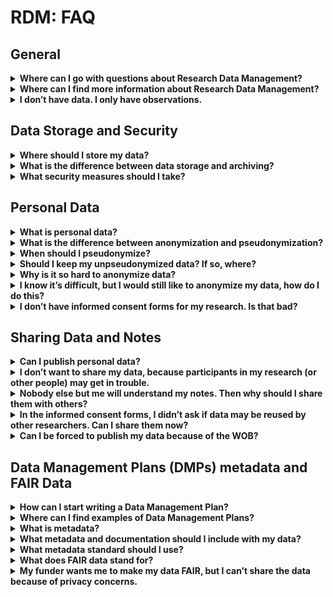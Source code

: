 # RDM: FAQ {#rdm-faq}

## General

<details>
<summary>**Where can I go with questions about Research Data Management?**</summary>
Either the Faculty Data Steward (Koen Leuveld, k.leuveld@vu.nl) or the Library’s RDM Support Desk: rdm@vu.nl. The Data Steward can help you best with questions that are specific to the work we do at the faculty, and with questions about specific grants; the RDM Support Desk is best equipped to deal with questions that could be asked by any VU researcher, for example about storage or archiving options. But both work together, so you can’t ask the wrong person.
</details>


<details>
<summary>**Where can I find more information about Research Data Management?**</summary>
We maintain a number of resources you can consult. At the VU level, there is the [Research Data Support Portal][rds-portal] which contains links to anything you might want to know about RDM, and the library maintains a series of [Libguides][libguide] explaining various topics related to the management of your data. At the faculty level, the data steward maintains [a page giving advice that is specific to researchers in Social Sciences][fss-rdm-info], including links to content you can use in proposals.
</details>


<details>
<summary>**I don’t have data. I only have observations.**</summary>	
As RDM experts, we would say that observations are also a type of data. But that doesn't really matter: in any case, you want to protect your observations, make backups of your observations and make sure that they are archived securely or shared with the world so that you can demonstrate you did your research well. That is to say, many important aspects of Research Data Management apply whether you call your observations data or not.
</details>

## Data Storage and Security

<details>
<summary>**Where should I store my data?**</summary>
Our advice is to use [Yoda][yoda] for storage and archiving, even for sensitive data, and only use VU-managed to devices to access the data. You can find other options in the [Storage Finder][storage-finder], but check with the [Data Steward][datasteward] if they work for the sensitivity level of your data.
</details>

<details>
<summary>**What is the difference between data storage and archiving?**</summary>
Data storage refers to where you save your data during the research. Your data storage option needs to be available to all collaborators, while still ensuring a sufficient level of security.

Data archiving is where you keep your data after you are done with it, but it may need to be accessed when there are doubts about research integrity. Your data archiving solution can be publicly accessible if there is no sensitive data, or restricted-access if there is. The solution needs to be permanent and secure, so that the data cannot be changed, and any links to it will remain functional indefinitely. 
</details>

<details>
<summary>**What security measures should I take?**</summary>
When using personal data (see below), per GDPR you should take "appropriate organizational and technical measures" to secure your data. The specific actions you should take are not set in stone; you should consider the potential consequences of a data breach, and whether or not the actions you would have to take to prevent them are reasonable.

All VU storage solutions offer a number of security measures. For example, access is only allowed using passwords and multi-factor authentication. If your data is sensitive, there is a number of additional security measures you can take that reduce the risk of data leak, either by reducing the chance a leak happens, or by reducing the impact of a leak:

- Make sure people only have access to the data they need to do their task in your project. For example, with Research Drive it is possible to give each collaborator only access to the folders they need.
- Don't sync data from your Research Drive to your personal computer if you don't have to. For example, once you are done with your raw data, having it on your personal computer only increases the chance that your data is leaked: keep the raw data online-only, and only sync the processed (pseudonymized) data you are working on.
- Make sure everyone in your project is trained in security procedures, such as strong passwords, not clicking attachments in emails from unknown senders etc.
- Pseudonymize your personal data by removing any directly identifying information, so that any data that is leaked is less likely to be linked to your respondents. If you need to keep the directly identifying data (for example, because it's part of your raw data which you want to keep to demonstrate the provenance of your data, or because you need to contact participants for follow-up), make sure this data will not be leaked at the same time as the pseudonymized data. You can do this either by storing it separately or by encrypting it. See "When should I pseudonymize?", below.
- Encrypt your data, so that if someone accesses the hard drive that holds your data, they can’t read the data. Software such as [Cryptomator][cryptomator] makes encryption very convenient. Encryption does have a large downside: loss of your password means loss of the data. You can use a password manager to minimize this risk, but it is wise to think twice before deciding to use encryption. 

For help on deciding what measures are appropriate for your data, and with the practical implementation of any of these, you can contact your [data steward][datasteward].
</details>


## Personal Data


<details>
<summary>**What is personal data?**</summary>
Personal data is any data that can be directly or indirectly linked to a living person. You can directly link data to a person if a direct identifier like their name, phone number, email address etc. is included in the data. You can indirectly link the data if you can combine the data with another piece of data or information to find the person who the data is about. This is possible for more data than you think, so if you collected data from people, it’s safe to assume your data is personal data, even if you remove things like names, phone numbers and addresses.
</details>

<details>
<summary>**What is the difference between anonymization and pseudonymization?**</summary>
Both these terms mean that you make it less likely that the data that you have can be linked to your respondents, increasing the security of your data. In case of pseudonymization, you remove the possibility of directly linking the data to your respondents, by removing things like names and addresses from the data. Anonymization removes entirely the possibility of linking your data to your respondents, both directly and indirectly. This means that the data is no longer personal data, and GDPR does not apply. However, anonymization is difficult and we don’t usually recommend it (see below).
</details>

<details>
<summary>**When should I pseudonymize?**</summary>
There is no "one-size-fits-all" answer to this: in general, we do recommend pseudonymizing your data, but in some cases the benefits of pseudonymization may not outweigh the costs. These costs and benefits depend on the nature of your data. A tabular data set is easily pseudonymized by dropping certain variables and generating random identifiers, so it should probably be pseudonymized. On the other hand, for an audio recording it may be practically impossible to edit out all the names. Likewise, the benefits differ; for a dataset containing speeches by famous politicians, leaving out the names will not make identification appreciably more difficult, and yield no security benefits as the data is publicly available anyway. Whether the costs of pseudonymization outweigh the benefits thus depends on the specific project. If you feel the costs don’t outweigh the benefits, feel free to contact your [Data Steward][datasteward] to see if they agree, and make sure to write down your reasoning in your Data Management Plan.
</details>

<details>
<summary>**Should I keep my unpseudonymized data? If so, where?**</summary>
If possible, directly identifying data is kept completely separate from research data. For example, your Qualtrics form should not contain fields for email addresses if that's not needed for the research itself. If you need email addresses to send rewards, use a separate form. In this way, you can destroy any personal data as soon as possible, without editing the raw data. However, this is not always possible, since some times the directly identifying data is integral part of the raw data (for example in video recording). In these cases you should not destroy the data, because you should keep an unedited version of your data for transparency purposes. This raw copy of the data should be stored safely, and in such a way that a data breach doesn't necessarily mean a breach of both pseudonymized and unpseudonymized data. Examples are:

- Store the raw data on a separate server (however, most research programs don't have two servers available).
- Store both raw and pseudonymized data on the same server (or device) but encrypt the raw data. You should make sure that you can't lose your encryption password, or else you lose your raw data.
- Keep both both pseudonymized data on the same server, but make sure the raw data is never synced to personal computers or other devices (for example by adding it to a Yoda Vault). This way, the raw data is protected from the most common data breaches (e.g. losing a laptop in the train).
</details>

<details>
<summary>**Why is it so hard to anonymize data?**</summary>
Anonymization is potentially very attractive because it removes the need to comply with GDPR. However, it is difficult to combine with the goals of researchers in practice. This is because it will almost always involve making data less detailed, which will harm your ability to draw conclusions from the data. 

To see why, first consider a quantitative data set about work satisfaction, containing gender and age of all respondents. If I know my colleague is a respondent in this survey, I may be able to infer things about my colleague from the public data set. If only one person in the data set matches his age and gender, I have successfully (indirectly) identified him in the data set. If there are multiple people matching his age and gender are present, but none has indicated liking their colleagues, I have still inferred something about him, and may become very disappointed! To prevent me from identifying of my colleague, you as the researcher should thus ensure that there are no unique combinations of age and gender (for example by using broader age bins) and that within each combination of age and gender there is sufficient variation in answers that nothing can be inferred about individuals (so there is always a mix of people who like their colleagues and those who don’t). It is easy to see how the binning of variables may lead to less precision in the analysis, and how difficult it is to ensure that proper variation exists in all (combinations of) variables. There are ways to do this, but it is usually more attractive to keep the data as personal data, even if this puts restrictions on data use due to GDPR.

Qualitative data sets are usually so rich that all observations are unique, and thus potentially identifiable by someone who knows your respondents well (or otherwise has detailed information on them). Qualitative data is therefore usually impossible to fully anonymize, though pseudonymization may be possible.
</details>


<details>
<summary>**I know it's difficult, but I would still like to anonymize my data, how do I do this?**</summary>
That's great! A good place to start is the R package [sdcMicro][sdcmicro]. Your [data steward][datasteward] may be able to help out when using it. Alternatively, there is [Amnesia][amnesia]. Note that anonymization means modifying your data, so if you want to anonymize data for replication purposes, not all analyses that you did with your unanonymized data can be fully replicated using anonymized data. This is acceptable, if explained properly in your paper (e.g. in a footnote).
</details>

<details>
<summary>**I don’t have informed consent forms for my research. Is that bad?**</summary>
It’s not necessarily bad, because written informed consent is only required by law in cases of health research (where WMO applies). You can have participants give informed consent orally if you’re not doing WMO research, but make sure you record it and store it safely. You can ask advice from your data steward or privacy champion if you will ask oral informed consent. There are also other legal grounds (than informed consent) on which you can do research. However, if you should have asked informed consent, but did not do so, that could be bad and we recommend that you contact your privacy champion as soon as possible.
</details>



## Sharing Data and Notes

<details>
<summary>**Can I publish personal data?**</summary>
Yes you can. But make sure:

- Your respondents have given explicit consent to publishing the data; 
- To use VU provided services, such as OSF, Yoda or DataverseNL;
- Not to publish more than needed. In particular, the data should be pseudonymized; and,
- You publish nothing sensitive, and your respondents run no risk because of the data you publish.
</details>

<details>
<summary>**I don’t want to share my data, because participants in my research (or other people) may get in trouble.**</summary>
In that case, it is not ethical to share them and we recommend that you do not do so. It is still important to archive your data for verification purposes. The [Yoda][yoda] Vault exists for this exact purposes: data stored there can only ever be accessed by other researchers who have a reasonable request for verification. In your DMP you can outline your reasoning why you don’t want to share your data.
</details>

<details>
<summary>**Nobody else but me will understand my notes. Then why should I share them with others?**</summary>
If your notes contain personal data, you should not probably not share them at all, but you should still archive them so that it can be verified that your research has been done in the way you claim in your publications. If the notes do not contain personal data, sharing your notes is a good way of opening up your research. It’s best not to assume no one is interested in your notes. Even if you think your notes are unreadable, someone may still find them of great use.  For example, someone who wants to do research into how researchers take notes, or someone studying early 21st century hand writing. If you want to share your notes in a more useful and readable way, but are worried about the workload you could also consider cleaning up only a subset of them and sharing that. Small steps to more transparent science can very worthwhile!
</details>


<details>
<summary>**In the informed consent forms, I didn’t ask if data may be reused by other researchers. Can I share them now?**
</summary>
In this situation, you cannot share the personal data with researchers outside the VU. There are two things that you could do:

- If possible, go back to your participants and ask them if other researchers may reuse their data;
- If this turns out to be impossible, anonymize the data. Then the data are no longer personal. We do recommend that you ask your [data steward][datasteward] for help, because this can be tricky (see above: Personal Data > Why is it so hard to anonymize data?).

If neither these are possible, you can’t share the data. This is one of the reasons why it’s so important that you write a Data Management Plan before collecting data, so you will have thought of these things in advance.
</details>

<details>
<summary>**Can I be forced to publish my data because of the WOB?**</summary>
The Wet Openbaarheid van Bestuur (WOB) only applies to public entities, so not to the Stichting VU (the VU is unique among Dutch universities in this). However, the WOB may apply to the commissioner of your research, for example if your research is commissioned by the national government, or about the functioning of local governments or the police. In these cases, the WOB most likely still doesn’t apply to research data, since there are numerous grounds for exemption, such as the protection privacy. Get in touch with your Data Steward if you’re still worried about this.
I’m afraid that other researchers will misuse my data. How can I prevent that from happening?
It depends on what you mean by “misuse”. If this concerns using your data commercially, you can add a license to your data that specifies non-commercial use only. The same goes for data that may not be remixed. If, however, the misuse can occur simply by the nature of your data, then we recommend that you speak to a data steward and/or a representative of the ethical review committee to discuss your doubts and your options.
</details>

## Data Management Plans (DMPs) metadata and FAIR Data

<details>
<summary>**How can I start writing a Data Management Plan?**</summary>
You can log into [DMPOnline][dmponline] with your VU credentials to start writing a DMP. It has templates of most funders which are kept up to date by the university library. If you need any help (for example with the technical terms used in many DMP templates), feel free to contact the faculty data steward.
</details>

<details>
<summary>**Where can I find examples of Data Management Plans?**</summary>
[DMPOnline][dmponline] has a large number of Data Management Plans from which you can get inspiration for your own DMP.

### I never created a Data Management Plan. Is that bad?
There are some situations in which writing a DMP is mandatory. For example, if you have received a grant, you almost always have to write a DMP. The Faculty of Social Sciences also requires you to write a DMP for any new research project you start. And DMPs are sometimes necessary components of various requests, such as an ethics application (for a full procedure) and a storage application (in some cases). And obviously, if you are following the course “Writing a DMP”, you have to write a DMP to complete the course.

Now, for research that is already underway, writing a DMP is a good practice, but not doing so is not necessarily bad. Writing a DMP, though, is a good way to keep you accountable and not let things come down to chance and luck. And it helps you to avoid last-minute panic. Although you are already under way with the research, it can still be a good idea to write a DMP. You can get in touch with your data steward or the RDM Support Desk if you still want to do it.
</details>

<details>
<summary>**What is metadata?**</summary>

Metadata is data about your data. It is simply information such as authors, colloborators, dates, description, key words. It is not the data itself. So even if your data itself is very sensitive, the metadata may be freely published (though in some cases metadata can be sensitive as well).
</details>

<details>
<summary>**What metadata and documentation should I include with my data?**</summary>

If you use Yoda, you can simply fill out the metadata form included in the portal. Otherwise, you can use **this file** to write a "readme file" that contains the same information.

As for documentation: this is very much dependent on your data. A useful excercise is to imagine yourself having to take a break from research for a few years. What information would you need to get back into understanding your data again? This can include questionnaires, codebooks, field manuals, topic lists, proposals, ethics applications, data management plans etc.
</details>

<details>
<summary>**What metadata standard should I use?**</summary>

The one that is used by the service where your data will be archived, published, or registered. PURE used a standard called CERIF; Yoda uses DataCite. The forms on those services will ensure that everyhting is stored according to these standards, so this is not something you need to worry about.
</details>

<details>
<summary>**What does FAIR data stand for?**</summary>
FAIR stands for Findable, Accessbile, Inter-operable, and Re-usable. Many of these sub-elements of FAIR cover a wide spectrum of possibilities: some data can be made more easily accessible than others, for example. Below are some tips on how to ensure that your data is acceptably FAIR. 

- Findable: your data needs a persistent identifier, and be registered on a public page somewhere. At the very least, your dataset should be registered on the VU Research Portal (PURE). Here you should also include a DOI link to the data set if your data is publically available. Data arhived on Yoda gets a DOI as soon as you publish the metadata. (The data itself can remain private.) 
- Accessible: make sure that people can access the data in case its needed. You do this by archiving the data in a repository when you publish findings. This doesn’t need to be a public repository, but your data needs to be at least available for verification purposes, in case there’s doubts about scientific integrity. A Yoda vault is perfect for this. Public repositories may offer restricted access, where you control who accesses the data, or public access.
- Inter-operable: make sure that if someone has access to your data, they can make use of it (potentially even combine it with other data, if you choose to give people that option). Make sure to use standard file extensions and make sure the data is accompanied by enough information that a well-informed colleague can start using the data without to many difficulties. At a minimum, you should include a Readme file, and any tools used to generate the data (topic lists, questionnaires, interviewer guides, manuals, cleaning scripts etc.). 
- Re-usable: make sure that if people have access to your data, they know what they are allowed to do with it. This means that the terms of use of all outputs are clear, for example by using licenses (as open as possible is best, for example the CC-BY license), and that information about the informed consent procedure is included, so other researchers know what your respondent consented to. For using restricted (i.e. non-public) data from Yoda, a strict data sharing agreement can be drafted, limiting the use to verification of the research findings.
</details>

<details>
<summary>**My funder wants me to make my data FAIR, but I can’t share the data because of privacy concerns.**</summary>
This is not a problem. Data needs to be Accessible. This means that there is a well-defined procedure for accessing the data, for example in cases where there are doubt about scientific integrity. Archiving your data securely on Yoda is sufficient for this.
</details>


